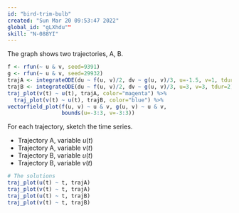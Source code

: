 ```yaml
---
id: "bird-trim-bulb"
created: "Sun Mar 20 09:53:47 2022"
global_id: "gLXhdu""
skill: "N-088YI"
---
```


The graph shows two trajectories, A, B.

```r
f <- rfun(~ u & v, seed=9391)
g <- rfun(~ u & v, seed=29932)
trajA <- integrateODE(du ~ f(u, v)/2, dv ~ g(u, v)/3, u=-1.5, v=1, tdur=3)
trajB <- integrateODE(du ~ f(u, v)/2, dv ~ g(u, v)/3, u=3, v=3, tdur=2)
traj_plot(v(t) ~ u(t), trajA, color="magenta") %>%
  traj_plot(v(t) ~ u(t), trajB, color="blue") %>%
vectorfield_plot(f(u, v) ~ u & v, g(u, v) ~ u & v, 
                 bounds(u=-3:3, v=-3:3)) 
```



For each trajectory, sketch the time series.

- Trajectory A, variable $u(t)$
- Trajectory A, variable $v(t)$
- Trajectory B, variable $u(t)$
- Trajectory B, variable $v(t)$

<!-- Note that the duration of trajectories A and B are different. -->

```r
# The solutions
traj_plot(u(t) ~ t, trajA)
traj_plot(v(t) ~ t, trajA)
traj_plot(u(t) ~ t, trajB)
traj_plot(v(t) ~ t, trajB)
```
